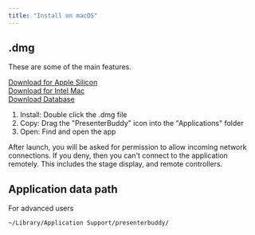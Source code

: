 ```yaml
---
title: "Install on macOS"
---
```


## .dmg

These are some of the main features.

<div style={{ marginBottom: '0.5rem' }}>
  <a href="https://pb.worshipbuddy.org/PresenterBuddy%20Apple%20Silicon.dmg" download>Download for Apple Silicon</a>
</div>

<div style={{ marginBottom: '0.5rem' }}>
  <a href="https://pb.worshipbuddy.org/PresenterBuddy%20Intel.dmg" download>Download for Intel Mac</a>
</div>

<div style={{ marginBottom: '1.5rem' }}>
  <a href="https://pb.worshipbuddy.org/NTC%20Songs%20-%202024.zip" download>Download Database</a>
</div>

1. Install: Double click the .dmg file
2. Copy: Drag the "PresenterBuddy" icon into the "Applications" folder
3. Open: Find and open the app

<CardGroup cols="1">
  <Card title="INFO">
    After launch, you will be asked for permission to allow incoming network connections. If you deny, then you can't connect to the application remotely. This includes the stage display, and remote controllers.
  </Card>
</CardGroup>

## Application data path

For advanced users

<CodeGroup>

```bash terminal
~/Library/Application Support/presenterbuddy/
```

</CodeGroup>